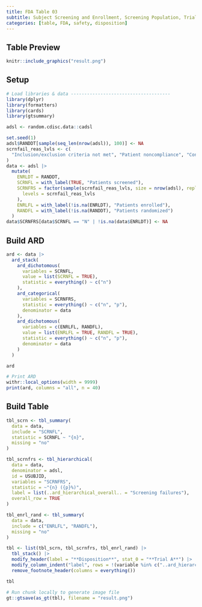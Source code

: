 ```yaml
---
title: FDA Table 03
subtitle: Subject Screening and Enrollment, Screening Population, Trials A and B
categories: [table, FDA, safety, disposition]
---
```


::: panel-tabset
## Table Preview

```r
knitr::include_graphics("result.png")
```

## Setup

```r
# Load libraries & data -------------------------------------
library(dplyr)
library(formatters)
library(cards)
library(gtsummary)

adsl <- random.cdisc.data::cadsl

set.seed(1)
adsl$RANDDT[sample(seq_len(nrow(adsl)), 100)] <- NA
scrnfail_reas_lvls <- c(
  "Inclusion/exclusion criteria not met", "Patient noncompliance", "Consent withdrawn", "Other"
)
data <- adsl |>
  mutate(
    ENRLDT = RANDDT,
    SCRNFL = with_label(TRUE, "Patients screened"),
    SCRNFRS = factor(sample(scrnfail_reas_lvls, size = nrow(adsl), replace = TRUE),
      levels = scrnfail_reas_lvls
    ),
    ENRLFL = with_label(!is.na(ENRLDT), "Patients enrolled"),
    RANDFL = with_label(!is.na(RANDDT), "Patients randomized")
  )
data$SCRNFRS[data$SCRNFL == "N" | !is.na(data$ENRLDT)] <- NA
```

## Build ARD

```r
ard <- data |>
  ard_stack(
    ard_dichotomous(
      variables = SCRNFL,
      value = list(SCRNFL = TRUE),
      statistic = everything() ~ c("n")
    ),
    ard_categorical(
      variables = SCRNFRS,
      statistic = everything() ~ c("n", "p"),
      denominator = data
    ),
    ard_dichotomous(
      variables = c(ENRLFL, RANDFL),
      value = list(ENRLFL = TRUE, RANDFL = TRUE),
      statistic = everything() ~ c("n", "p"),
      denominator = data
    )
  )

ard
```

```r
# Print ARD
withr::local_options(width = 9999)
print(ard, columns = "all", n = 40)
```

## Build Table

```r
tbl_scrn <- tbl_summary(
  data = data,
  include = "SCRNFL",
  statistic = SCRNFL ~ "{n}",
  missing = "no"
)

tbl_scrnfrs <- tbl_hierarchical(
  data = data,
  denominator = adsl,
  id = USUBJID,
  variables = "SCRNFRS",
  statistic = ~"{n} ({p}%)",
  label = list(..ard_hierarchical_overall.. = "Screening failures"),
  overall_row = TRUE
)

tbl_enrl_rand <- tbl_summary(
  data = data,
  include = c("ENRLFL", "RANDFL"),
  missing = "no"
)

tbl <- list(tbl_scrn, tbl_scrnfrs, tbl_enrl_rand) |>
  tbl_stack() |>
  modify_header(label = "**Disposition**", stat_0 = "**Trial A**") |>
  modify_column_indent("label", rows = !(variable %in% c("..ard_hierarchical_overall..", "SCRNFL", "ENRLFL", "RANDFL"))) |>
  remove_footnote_header(columns = everything())

tbl
```

```r
# Run chunk locally to generate image file
gt::gtsave(as_gt(tbl), filename = "result.png")
```

```r
```
:::
